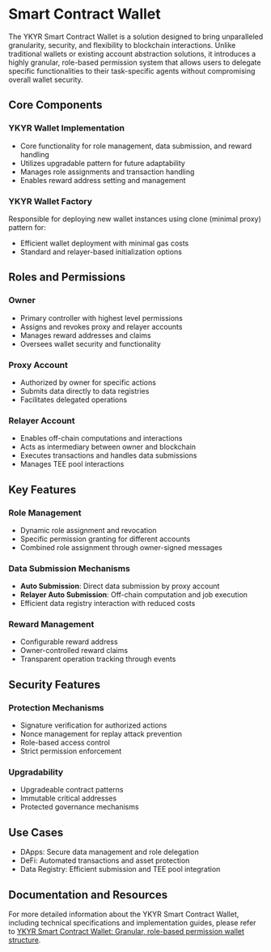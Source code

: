 # Smart Contract Wallet

The YKYR Smart Contract Wallet is a solution designed to bring unparalleled granularity, security, and flexibility to blockchain interactions. Unlike traditional wallets or existing account abstraction solutions, it introduces a highly granular, role-based permission system that allows users to delegate specific functionalities to their task-specific agents without compromising overall wallet security.

## Core Components

### YKYR Wallet Implementation
- Core functionality for role management, data submission, and reward handling
- Utilizes upgradable pattern for future adaptability
- Manages role assignments and transaction handling
- Enables reward address setting and management

### YKYR Wallet Factory
Responsible for deploying new wallet instances using clone (minimal proxy) pattern for:
- Efficient wallet deployment with minimal gas costs
- Standard and relayer-based initialization options

## Roles and Permissions

### Owner
- Primary controller with highest level permissions
- Assigns and revokes proxy and relayer accounts
- Manages reward addresses and claims
- Oversees wallet security and functionality

### Proxy Account
- Authorized by owner for specific actions
- Submits data directly to data registries
- Facilitates delegated operations

### Relayer Account
- Enables off-chain computations and interactions
- Acts as intermediary between owner and blockchain
- Executes transactions and handles data submissions
- Manages TEE pool interactions

## Key Features

### Role Management
- Dynamic role assignment and revocation
- Specific permission granting for different accounts
- Combined role assignment through owner-signed messages

### Data Submission Mechanisms
- **Auto Submission**: Direct data submission by proxy account
- **Relayer Auto Submission**: Off-chain computation and job execution
- Efficient data registry interaction with reduced costs

### Reward Management
- Configurable reward address
- Owner-controlled reward claims
- Transparent operation tracking through events

## Security Features

### Protection Mechanisms
- Signature verification for authorized actions
- Nonce management for replay attack prevention
- Role-based access control
- Strict permission enforcement

### Upgradability
- Upgradeable contract patterns
- Immutable critical addresses
- Protected governance mechanisms

## Use Cases
- DApps: Secure data management and role delegation
- DeFi: Automated transactions and asset protection
- Data Registry: Efficient submission and TEE pool integration

## Documentation and Resources

For more detailed information about the YKYR Smart Contract Wallet, including technical specifications and implementation guides, please refer to [YKYR Smart Contract Wallet:  Granular, role-based permission wallet structure](https://www.ykyr.org/pdfs/20241112.pdf).